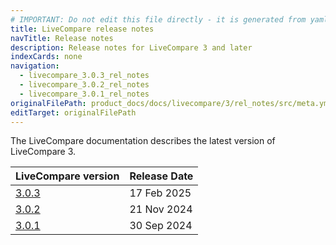 ```yaml
---
# IMPORTANT: Do not edit this file directly - it is generated from yaml source.
title: LiveCompare release notes
navTitle: Release notes
description: Release notes for LiveCompare 3 and later
indexCards: none
navigation:
  - livecompare_3.0.3_rel_notes
  - livecompare_3.0.2_rel_notes
  - livecompare_3.0.1_rel_notes
originalFilePath: product_docs/docs/livecompare/3/rel_notes/src/meta.yml
editTarget: originalFilePath
---
```



The LiveCompare documentation describes the latest version of LiveCompare 3.


| LiveCompare version | Release Date |
|---|---|
| [3.0.3](./livecompare_3.0.3_rel_notes) | 17 Feb 2025 |
| [3.0.2](./livecompare_3.0.2_rel_notes) | 21 Nov 2024 |
| [3.0.1](./livecompare_3.0.1_rel_notes) | 30 Sep 2024 |
